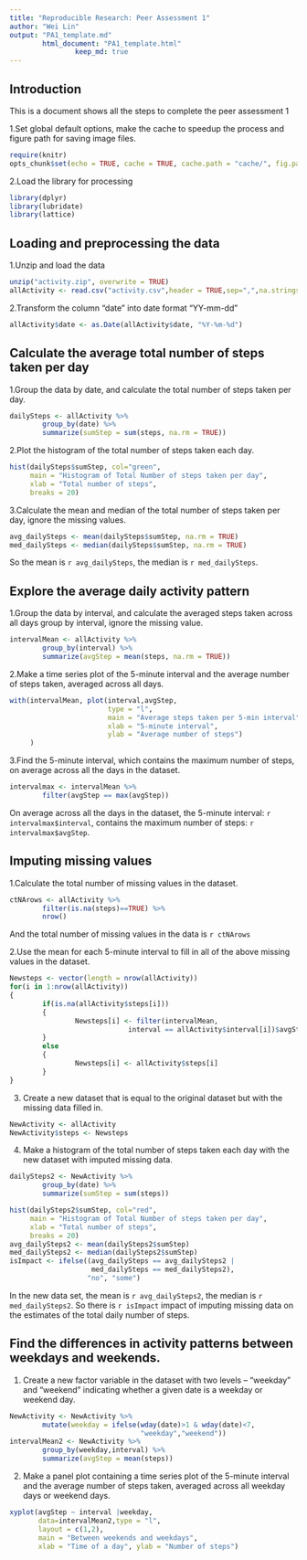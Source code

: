 ```yaml
---
title: "Reproducible Research: Peer Assessment 1"
author: "Wei Lin"
output: "PA1_template.md"
        html_document: "PA1_template.html"
                keep_md: true
---
```

## Introduction
This is a document shows all the steps to complete the peer assessment 1

1.Set global default options, make the cache to speedup the process and figure path for saving image files.
```r
require(knitr)
opts_chunk$set(echo = TRUE, cache = TRUE, cache.path = "cache/", fig.path = "figure/", fig.width = 6, fig.height = 6)
```

2.Load the library for processing
```r
library(dplyr)
library(lubridate)
library(lattice)
```

## Loading and preprocessing the data
1.Unzip and load the data
```r
unzip("activity.zip", overwrite = TRUE)
allActivity <- read.csv("activity.csv",header = TRUE,sep=",",na.strings = "NA", stringsAsFactors = FALSE)
```

2.Transform the column "date" into date format "YY-mm-dd"
```r
allActivity$date <- as.Date(allActivity$date, "%Y-%m-%d")
```

## Calculate the average total number of steps taken per day
1.Group the data by date, and calculate the total number of steps taken per day. 
```r
dailySteps <- allActivity %>%
        group_by(date) %>%
        summarize(sumStep = sum(steps, na.rm = TRUE))
```

2.Plot the histogram of the total number of steps taken each day.
```r
hist(dailySteps$sumStep, col="green", 
     main = "Histogram of Total Number of steps taken per day",
     xlab = "Total number of steps",
     breaks = 20)
```

3.Calculate the mean and median of the total number of steps taken per day, ignore the missing values.
```r
avg_dailySteps <- mean(dailySteps$sumStep, na.rm = TRUE)
med_dailySteps <- median(dailySteps$sumStep, na.rm = TRUE)
```
So the mean is `r avg_dailySteps`, the median is `r med_dailySteps`.


## Explore the average daily activity pattern
1.Group the data by interval, and calculate the averaged steps taken across all days group by interval, ignore the missing value.
```r
intervalMean <- allActivity %>%
        group_by(interval) %>%
        summarize(avgStep = mean(steps, na.rm = TRUE))
```

2.Make a time series plot of the 5-minute interval and the average number of steps taken, averaged across all days.
```r
with(intervalMean, plot(interval,avgStep,
                        type = "l",
                        main = "Average steps taken per 5-min interval",
                        xlab = "5-minute interval",
                        ylab = "Average number of steps")
     )
```

3.Find the 5-minute interval, which contains the maximum number of steps, on average across all the days in the dataset.
```r
intervalmax <- intervalMean %>%
        filter(avgStep == max(avgStep))

```
On average across all the days in the dataset, the 5-minute interval: `r intervalmax$interval`, contains the maximum number of steps: `r intervalmax$avgStep`.


## Imputing missing values
1.Calculate the total number of missing values in the dataset.
```r
ctNArows <- allActivity %>%
        filter(is.na(steps)==TRUE) %>%
        nrow()
```
And the total number of missing values in the data is `r ctNArows`

2.Use the mean for each 5-minute interval to fill in all of the above missing values in the dataset.
```r
Newsteps <- vector(length = nrow(allActivity))
for(i in 1:nrow(allActivity))
{
        if(is.na(allActivity$steps[i]))
        {
                Newsteps[i] <- filter(intervalMean, 
                             interval == allActivity$interval[i])$avgStep
        }
        else
        {
                Newsteps[i] <- allActivity$steps[i]
        }
}
```

3. Create a new dataset that is equal to the original dataset but with the missing data filled in.
```r
NewActivity <- allActivity
NewActivity$steps <- Newsteps
```

4. Make a histogram of the total number of steps taken each day with the new dataset with imputed missing data.
```r
dailySteps2 <- NewActivity %>%
        group_by(date) %>%
        summarize(sumStep = sum(steps))            

hist(dailySteps2$sumStep, col="red", 
     main = "Histogram of Total Number of steps taken per day",
     xlab = "Total number of steps",
     breaks = 20)
avg_dailySteps2 <- mean(dailySteps2$sumStep)
med_dailySteps2 <- median(dailySteps2$sumStep)
isImpact <- ifelse((avg_dailySteps == avg_dailySteps2 |
                    med_dailySteps == med_dailySteps2),
                   "no", "some")
```
In the new data set, the mean is `r avg_dailySteps2`, the median is `r med_dailySteps2`.
So there is `r isImpact` impact of imputing missing data on the estimates of the total daily number of steps.

## Find the differences in activity patterns between weekdays and weekends.
1. Create a new factor variable in the dataset with two levels -- "weekday" and "weekend" indicating whether a given date is a weekday or weekend day.
```r
NewActivity <- NewActivity %>% 
        mutate(weekday = ifelse(wday(date)>1 & wday(date)<7,
                                "weekday","weekend"))
intervalMean2 <- NewActivity %>%
        group_by(weekday,interval) %>%
        summarize(avgStep = mean(steps)) 
```

2. Make a panel plot containing a time series plot of the 5-minute interval and the average number of steps taken, averaged across all weekday days or weekend days.
```r
xyplot(avgStep ~ interval |weekday, 
       data=intervalMean2,type = "l", 
       layout = c(1,2), 
       main = "Between weekends and weekdays", 
       xlab = "Time of a day", ylab = "Number of steps")
```

